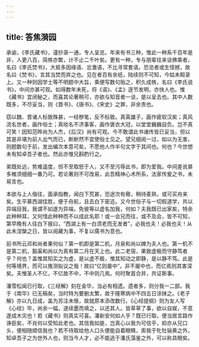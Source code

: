 ```yaml
---
---
---
```

title: 答焦漪园
---

承谕，《李氏藏书》，谨抄录一通，专人呈览。年来有书三种，惟此一种系千百年是非，人更八百，简帙亦繁，计不止二千叶矣。更有一种，专与朋辈往来谈佛乘者，名曰《李氏焚书》，大抵多因缘语、忿激语，不比寻常套语。恐览者或生怪撼，故名曰《焚书》，言其当焚而弃之也。见在者百有余纸，陆续则不可知，今姑未暇录上。又一种则因学士等不明题中大旨，乘便写数句贻之，积久成帙，名曰《李氏说书》，中间亦甚可观。如得数年未死，将《语》、《孟》逐节发明，亦快人也。惟《藏书》宜闭秘之，而喜其论著稍可，亦欲与知音者一谈，是以呈去也。其中人数既多，不尽妥当，则《晋书》、《唐书》、《宋史》之罪，非余责也。

窃以魏、晋诸人标致殊甚，一经秽笔，反不标致。真英雄子，画作疲软汉矣；真风流名世者，画作俗士；真啖名不济事客，画作褒衣大冠，以堂堂巍巍自负。岂不真可笑！因知范晔尚为人杰，《后汉》尚有可观。今不敢谓此书诸传皆已妥当，但以其是非堪为前人出气而已，断断然不宜使俗士见之。望兄细阅一过，如以为无害，则题数句于前，发出编次本意可矣，不愿他人作半句文字于其间也。何也？今世想未有知卓吾子者也。然此亦惟兄斟酌行之。

弟既处远，势难遥度，但不至取怒于人，又不至污辱此书，即为爱我。中间差讹甚多帷须细细一番乃可。若论著则不可改易，此吾精神心术所系，法家传爰之书，未易言也。

本欲与上人偕往，面承指教，闻白下荒甚，恐途次有儆，稍待麦熟，或可买舟来矣。生平慕西湖佳胜，便于舟航，且去白下密迩。又今世俗子与一切假道学，共以异端目我，我谓不如遂为异端，免彼等以虚名加我，何如？夫我既已出家矣，特余此种种耳，又何惜此种种而不以成此名耶！或一会兄而往，或不及会，皆不可知，第早晚有人往白下报曰，“西湖上有一白须老而无发者”，必我也夫！必我也夫！从此未涅槃之日，皆以阅藏为事，不复以儒书为意也。

前书所云邓和尚者果何似？第一机即是第二机，月泉和尚以婢为夫人也。第一机不是第二机，豁渠和尚以为真有第二月在天上也。此二老宿，果致虚极而守静笃者乎？何也？盖惟其知实之为虚，是以虚不极，惟其知动之即静，是以静不笃。此是何等境界，而可以推测拟议之哉！故曰“亿则屡中”，非不屡中也，而亿焉则其害深矣。夫惟圣人不亿，不亿故不中，不中则几焉。何时聚首合并，共证斯事。

潘雪松闻已行取，《三经解》刻在金华，当必有相遗。遗者多，则分我一二部。我于《南华》已无稿矣，当时特为要删太繁，故于隆寒病中不四五日涂抹之。《老子解》亦以九日成，盖为苏注未惬，故就原本添改数行。《心经提纲》则为友人写《心经》毕，尚余一幅，遂续墨而填之，以还其人。皆草草了事，欲以自娱，不意遂成木灾也！若《藏书》则真实可喜。潘新安何如人乎？既已行取，便当居言路作诤臣矣，不肖何以受知此老也。其信我如是，岂真心以我为可信乎，抑亦从兄口头，便相随顺信我也？若不待取给他人口头便能自着眼睛，索我于牝牡骊黄之外，知卓吾子之为世外人也，则当今人才，必不能逃于潘氏藻鉴之外，可以称具眼矣。
